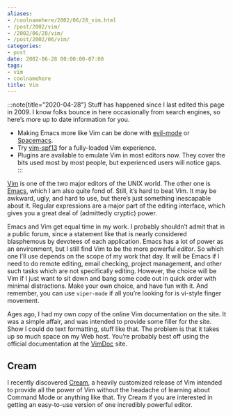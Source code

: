 ```yaml
---
aliases:
- /coolnamehere/2002/06/28_vim.html
- /post/2002/vim/
- /2002/06/28/vim/
- /post/2002/06/vim/
categories:
- post
date: 2002-06-28 00:00:00-07:00
tags:
- vim
- coolnamehere
title: Vim
---
```


:::note{title="2020-04-28"}
Stuff has happened since I last edited this page in 2009. I know folks bounce in here occasionally from search engines, so here’s more up to date information for you.

- Making Emacs more like Vim can be done with [evil-mode](https://www.emacswiki.org/emacs/Evil) or [Spacemacs](https://www.spacemacs.org/).
- Try [vim-spf13](http://vim.spf13.com/) for a fully-loaded Vim experience.
- Plugins are available to emulate Vim in most editors now. They cover the bits used most by most people, but experienced users will notice gaps.
:::

[Vim](http://www.vim.org/) is one of the two major editors of the UNIX
world. The other one is [Emacs](/tags/emacs/), which I am also quite
fond of. Still, it’s hard to beat Vim. It may be awkward, ugly, and hard
to use, but there’s just something inescapable about it. Regular
expressions are a major part of the editing interface, which gives you a
great deal of (admittedly cryptic) power.

Emacs and Vim get equal time in my work. I probably shouldn’t admit that
in a public forum, since a statement like that is nearly considered
blasphemous by devotees of each application. Emacs has a lot of power as
an environment, but I still find Vim to be the more powerful *editor*.
So which one I’ll use depends on the scope of my work that day. It will
be Emacs if I need to do remote editing, email checking, project
management, and other such tasks which are not specifically editing.
However, the choice will be Vim if I just want to sit down and bang some
code out in quick order with minimal distractions. Make your own choice,
and have fun with it. And remember, you can use `viper-mode` if all
you’re looking for is vi-style finger movement.

Ages ago, I had my own copy of the online Vim documentation on the site.
It was a simple affair, and was intended to provide some filler for the
site. Show I could do text formatting, stuff like that. The problem is
that it takes up so much space on my Web host. You’re probably best off
using the official documentation at the [VimDoc](http://vimdoc.sf.net)
site.

## Cream

I recently discovered [Cream](http://cream.sf.net/), a heavily
customized release of Vim intended to provide all the power of Vim
without the headache of learning about Command Mode or anything like
that. Try Cream if you are interested in getting an easy-to-use version
of one incredibly powerful editor.
